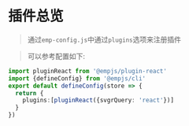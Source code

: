 # 插件总览
> 通过`emp-config.js`中通过`plugins`选项来注册插件


<Overview list={OVERVIEW_PLUGINS} />

> 可以参考配置如下:
```ts title="emp-config.js"
import pluginReact from '@empjs/plugin-react'
import {defineConfig} from '@empjs/cli'
export default defineConfig(store => {
  return {
    plugins:[pluginReact({svgrQuery: 'react'})]
  }
})
```